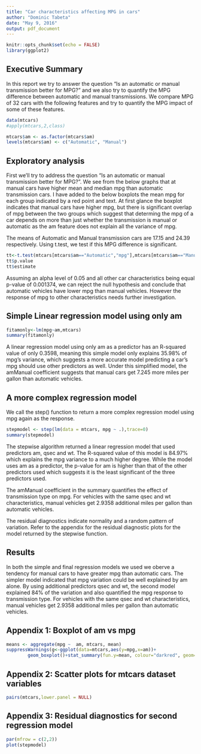 ```yaml
---
title: "Car characteristics affecting MPG in cars"
author: "Dominic Tabeta"
date: "May 9, 2016"
output: pdf_document
---
```


```r
knitr::opts_chunk$set(echo = FALSE)
library(ggplot2)
```

## Executive Summary

In this report we try to answer the question "Is an automatic or manual transmission better for MPG?" and we also try to quantify the MPG difference between automatic and manual transmissions. We compare MPG of 32 cars with the following features and try to quantify the MPG impact of some of these features.

```r
data(mtcars)
#apply(mtcars,2,class)
```

```r
mtcars$am <- as.factor(mtcars$am)
levels(mtcars$am) <- c("Automatic", "Manual")
```


## Exploratory analysis

First we'll try to address the question "Is an automatic or manual transmission better for MPG?". We see from the below graphs that at manual cars have higher mean and median mpg than automatic transmission cars. I have added to the below boxplots the mean mpg for each group indicated by a red point and text. At first glance the boxplot indicates that manual cars have higher mpg, but there is significant overlap of mpg between the two groups which suggest that determing the mpg of a car depends on more than just whether the transmission is manual or automatic as the am feature does not explain all the variance of mpg.

The means of Automatic and Manual transmission cars are 17.15 and 24.39 respectively. Using t.test, we test if this MPG difference is significant.
``` r
tt<-t.test(mtcars[mtcars$am=="Automatic","mpg"],mtcars[mtcars$am=="Manual","mpg"])
tt$p.value
tt$estimate
```


Assuming an alpha level of 0.05 and all other car characteristics being equal p-value of 0.001374, we can reject the null hypothesis and conclude that automatic vehicles have lower mpg than manual vehicles. However the response of mpg to other characteristics needs further investigation.

## Simple Linear regression model using only am

``` r
fitamonly<-lm(mpg~am,mtcars)
summary(fitamonly)
```
A linear regression model using only am as a predictor has an R-squared value of only 0.3598, meaning this simple model only explains 35.98% of mpg's variance, which suggests a more accurate model predicting a car's mpg should use other predictors as well. Under this simplified model, the amManual coefficient suggests that manual cars get 7.245 more miles per gallon than automatic vehicles.

## A more complex regression model

We call the step() function to return a more complex regression model using mpg again as the response.
```r
stepmodel <- step(lm(data = mtcars, mpg ~ .),trace=0)
summary(stepmodel) 
```
The stepwise algorithm returned a linear regression model that used predictors am, qsec and wt. The R-squared value of this model is 84.97% which explains the mpg variance to a much higher degree. While the model uses am as a predictor, the p-value for am is higher than that of the other predictors used which suggests it is the least significant of the three predictors used. 

The amManual coefficient in the summary quantifies the effect of transmission type on mpg. For vehicles with the same qsec and wt characteristics, manual vehicles get 2.9358 additional miles per gallon than automatic vehicles.

The residual diagnostics indicate normality and a random pattern of variation. Refer to the appendix for the residual diagnostic plots for the model returned by the stepwise function.

## Results
In both the simple and final regression models we used we oberve a tendency for manual cars to have greater mpg than automatic cars. The simpler model indicated that mpg variation could be well explained by am alone. By using additional predictors qsec and wt, the second model explained 84% of the variation and also quantified the mpg response to transmission type. For vehicles with the same qsec and wt characteristics, manual vehicles get 2.9358 additional miles per gallon than automatic vehicles.

## Appendix 1: Boxplot of am vs mpg
```r
means <- aggregate(mpg ~  am, mtcars, mean)
suppressWarnings(g<-ggplot(data=mtcars,aes(y=mpg,x=am))+
        geom_boxplot()+stat_summary(fun.y=mean, colour="darkred", geom="point", shape=18, size=3,show_guide = FALSE)+geom_text(data = means, aes(label = mpg, y = mpg + 1)))+ggtitle("MPG by transmission type")
```

## Appendix 2: Scatter plots for mtcars dataset variables
```r
pairs(mtcars,lower.panel = NULL)
```

## Appendix 3: Residual diagnostics for second regression model

```r
par(mfrow = c(2,2))
plot(stepmodel)
```
